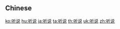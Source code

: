 {{also|聽說}}
==Chinese==
{{zh-see|聽說}}

[[ko:听说]]
[[hu:听说]]
[[ja:听说]]
[[ta:听说]]
[[th:听说]]
[[uk:听说]]
[[zh:听说]]